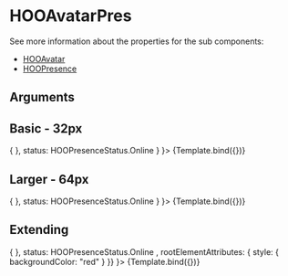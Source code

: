 
<Meta title="Molecules/Persona/HOOAvatarPres" component={HOOAvatarPres} />

# HOOAvatarPres

See more information about the properties for the sub components:

- [HOOAvatar](?path=/docs/atoms-avatar-hooavatar--standard-32-px)
- [HOOPresence](?path=/docs/atoms-avatar-hoopresence--online)

## Arguments

<ArgsTable of={HOOAvatarPres} />


## Basic - 32px
<Canvas>
  <Story 
    name="Basic"
    args = { 
      { size: HOOAvatarSize.Px32, imageSource: "https://placekitten.com/32/32", imageAlt: "Placeholder Image", onClick: () => { }, status: HOOPresenceStatus.Online } 
    }>
    {Template.bind({})}
  </Story>
</Canvas>

## Larger - 64px
<Canvas>
  <Story 
    name="Larger"
    args = { 
      { size: HOOAvatarSize.Px64, imageSource: "https://placekitten.com/64/64", imageAlt: "Placeholder Image", onClick: () => { }, status: HOOPresenceStatus.Online } 
    }>
    {Template.bind({})}
  </Story>
</Canvas>

## Extending
<Canvas>
  <Story 
    name="Extending"
    args = { 
     { size: HOOAvatarSize.Px32, imageSource: "https://placekitten.com/32/32", imageAlt: "Placeholder Image", onClick: () => { }, status: HOOPresenceStatus.Online , rootElementAttributes: { style: { backgroundColor: "red" } }}
    }>
    {Template.bind({})}
  </Story>
</Canvas>